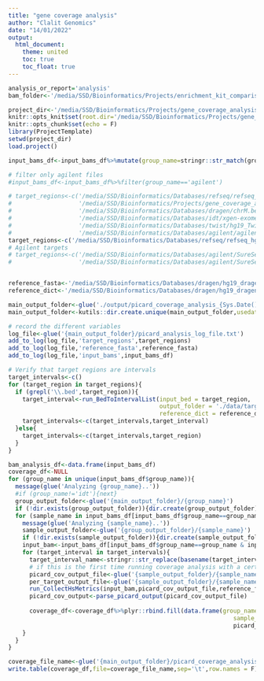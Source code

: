 ```yaml
---
title: "gene coverage analysis"
author: "Clalit Genomics"
date: "14/01/2022"
output: 
  html_document:
    theme: united
    toc: true
    toc_float: true
---
```


```r
analysis_or_report='analysis'
bam_folder<-'/media/SSD/Bioinformatics/Projects/enrichment_kit_comparison/downsampled_bams_202203/'

project_dir<-'/media/SSD/Bioinformatics/Projects/gene_coverage_analysis_2022/'
knitr::opts_knit$set(root.dir='/media/SSD/Bioinformatics/Projects/gene_coverage_analysis_2022/')
knitr::opts_chunk$set(echo = F)
library(ProjectTemplate)
setwd(project_dir)
load.project()

input_bams_df<-input_bams_df%>%mutate(group_name=stringr::str_match(group_name,'(agilent|idt|twist)')[,1])

# filter only agilent files
#input_bams_df<-input_bams_df%>%filter(group_name=='agilent')

```

```r
# target_regions<-c('/media/SSD/Bioinformatics/Databases/refseq/refseq_hg19_select_cds_20220307.bed.gz',
#                   '/media/SSD/Bioinformatics/Projects/gene_coverage_analysis_2022/data/target_intervals/idt_v2_twist_exome2_plus_agilent_v8_intersect.bed',
#                   '/media/SSD/Bioinformatics/Databases/dragen/chrM.bed',
#                   '/media/SSD/Bioinformatics/Databases/idt/xgen-exome-research-panel-v2-targets-hg19.bed',
#                   '/media/SSD/Bioinformatics/Databases/twist/hg19_Twist_Exome_2.0.2_plus_Comprehensive_Exome_Spike-in_targets_sorted.annotated.bed',
#                   '/media/SSD/Bioinformatics/Databases/agilent/agilent_XT_HS_v8_hg19.bed')
target_regions<-c('/media/SSD/Bioinformatics/Databases/refseq/refseq_hg19_select_cds_20220307.bed.gz')
# Agilent targets
# target_regions<-c('/media/SSD/Bioinformatics/Databases/agilent/SureSelectXT HS Human All Exon V8/S33266340/S33266340_Covered.bed',
#                   '/media/SSD/Bioinformatics/Databases/agilent/SureSelectXT HS Human All Exon V8/S33266340/S33266340_Regions.bed')


reference_fasta<-'/media/SSD/Bioinformatics/Databases/dragen/hg19_dragen.fa'
reference_dict<-'/media/SSD/Bioinformatics/Databases/dragen/hg19_dragen.dict'

main_output_folder<-glue('./output/picard_coverage_analysis_{Sys.Date()}')
main_output_folder<-kutils::dir.create.unique(main_output_folder,usedate = F)

# record the different variables
log_file<-glue('{main_output_folder}/picard_analysis_log_file.txt')
add_to_log(log_file,'target_regions',target_regions)
add_to_log(log_file,'reference_fasta',reference_fasta)
add_to_log(log_file,'input_bams',input_bams_df)

# Verify that target regions are intervals
target_intervals<-c()
for (target_region in target_regions){
  if (grepl('\\.bed',target_region)){
    target_interval<-run_BedToIntervalList(input_bed = target_region,
                                           output_folder = './data/target_intervals',
                                           reference_dict = reference_dict)
    target_intervals<-c(target_intervals,target_interval)
  }else{
    target_intervals<-c(target_intervals,target_region)
  }
}

bam_analysis_df<-data.frame(input_bams_df)
coverage_df<-NULL
for (group_name in unique(input_bams_df$group_name)){
  message(glue('Analyzing {group_name}..'))
  #if (group_name!='idt'){next}
  group_output_folder<-glue('{main_output_folder}/{group_name}')
  if (!dir.exists(group_output_folder)){dir.create(group_output_folder)}
  for (sample_name in input_bams_df[input_bams_df$group_name==group_name,'sample_name']){
    message(glue('Analyzing {sample_name}..'))
    sample_output_folder<-glue('{group_output_folder}/{sample_name}')
    if (!dir.exists(sample_output_folder)){dir.create(sample_output_folder)}
    input_bam<-input_bams_df[input_bams_df$group_name==group_name & input_bams_df$sample_name==sample_name,'sample_path']
    for (target_interval in target_intervals){
      target_interval_name<-stringr::str_replace(basename(target_interval),'.intervals.*','')
      # if this is the first time running coverage analysis with a certain kit/reference - use this to get the reference that matches the bam file
      picard_cov_output_file<-glue('{sample_output_folder}/{sample_name}_{target_interval_name}_picard_cov_metrics.txt')
      per_target_output_file<-glue('{sample_output_folder}/{sample_name}_{target_interval_name}_picard_per_target_cov_metrics.txt')
      run_CollectHsMetrics(input_bam,picard_cov_output_file,reference_fasta,target_interval,target_interval,per_target_output_file)
      picard_cov_output<-parse_picard_output(picard_cov_output_file)
      
      coverage_df<-coverage_df%>%plyr::rbind.fill(data.frame(group_name=group_name,
                                                                sample_name=sample_name,
                                                                picard_cov_output[['picard_coverage_metrics']]))
    }
  }
}

coverage_file_name<-glue('{main_output_folder}/picard_coverage_analysis_results_{Sys.Date()}.tsv')
write.table(coverage_df,file=coverage_file_name,sep='\t',row.names = F)
```


